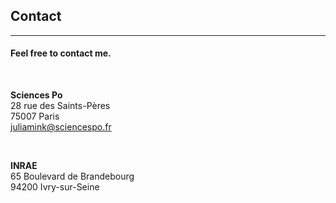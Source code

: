##

## Contact
***

#### Feel free to contact me.
<br>

**Sciences Po**  
28 rue des Saints-Pères  
75007 Paris  
[juliamink@sciencespo.fr](mailto:julia.mink@sciencespo.fr)

<br>

**INRAE**  
65 Boulevard de Brandebourg  
94200 Ivry-sur-Seine

